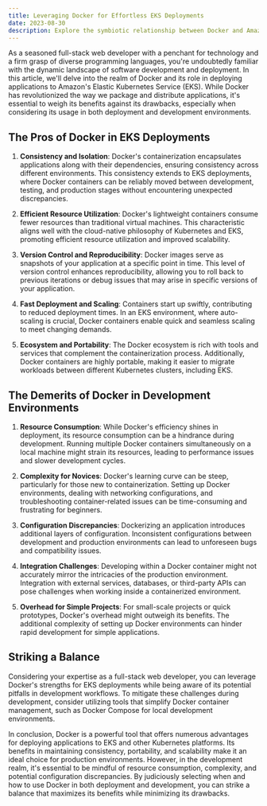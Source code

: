 ```yaml
---
title: Leveraging Docker for Effortless EKS Deployments
date: 2023-08-30
description: Explore the symbiotic relationship between Docker and Amazon's EKS. Learn how Docker's consistency, efficiency, and scalability enhance EKS deployments, while also uncovering potential challenges when used in development. Strike a balance between Docker's benefits and limitations for optimal application deployment
---
```


As a seasoned full-stack web developer with a penchant for technology and a firm grasp of diverse programming languages, you're undoubtedly familiar with the dynamic landscape of software development and deployment. In this article, we'll delve into the realm of Docker and its role in deploying applications to Amazon's Elastic Kubernetes Service (EKS). While Docker has revolutionized the way we package and distribute applications, it's essential to weigh its benefits against its drawbacks, especially when considering its usage in both deployment and development environments.

## The Pros of Docker in EKS Deployments

1. **Consistency and Isolation**: Docker's containerization encapsulates applications along with their dependencies, ensuring consistency across different environments. This consistency extends to EKS deployments, where Docker containers can be reliably moved between development, testing, and production stages without encountering unexpected discrepancies.

2. **Efficient Resource Utilization**: Docker's lightweight containers consume fewer resources than traditional virtual machines. This characteristic aligns well with the cloud-native philosophy of Kubernetes and EKS, promoting efficient resource utilization and improved scalability.

3. **Version Control and Reproducibility**: Docker images serve as snapshots of your application at a specific point in time. This level of version control enhances reproducibility, allowing you to roll back to previous iterations or debug issues that may arise in specific versions of your application.

4. **Fast Deployment and Scaling**: Containers start up swiftly, contributing to reduced deployment times. In an EKS environment, where auto-scaling is crucial, Docker containers enable quick and seamless scaling to meet changing demands.

5. **Ecosystem and Portability**: The Docker ecosystem is rich with tools and services that complement the containerization process. Additionally, Docker containers are highly portable, making it easier to migrate workloads between different Kubernetes clusters, including EKS.

## The Demerits of Docker in Development Environments

1. **Resource Consumption**: While Docker's efficiency shines in deployment, its resource consumption can be a hindrance during development. Running multiple Docker containers simultaneously on a local machine might strain its resources, leading to performance issues and slower development cycles.

2. **Complexity for Novices**: Docker's learning curve can be steep, particularly for those new to containerization. Setting up Docker environments, dealing with networking configurations, and troubleshooting container-related issues can be time-consuming and frustrating for beginners.

3. **Configuration Discrepancies**: Dockerizing an application introduces additional layers of configuration. Inconsistent configurations between development and production environments can lead to unforeseen bugs and compatibility issues.

4. **Integration Challenges**: Developing within a Docker container might not accurately mirror the intricacies of the production environment. Integration with external services, databases, or third-party APIs can pose challenges when working inside a containerized environment.

5. **Overhead for Simple Projects**: For small-scale projects or quick prototypes, Docker's overhead might outweigh its benefits. The additional complexity of setting up Docker environments can hinder rapid development for simple applications.

## Striking a Balance

Considering your expertise as a full-stack web developer, you can leverage Docker's strengths for EKS deployments while being aware of its potential pitfalls in development workflows. To mitigate these challenges during development, consider utilizing tools that simplify Docker container management, such as Docker Compose for local development environments.

In conclusion, Docker is a powerful tool that offers numerous advantages for deploying applications to EKS and other Kubernetes platforms. Its benefits in maintaining consistency, portability, and scalability make it an ideal choice for production environments. However, in the development realm, it's essential to be mindful of resource consumption, complexity, and potential configuration discrepancies. By judiciously selecting when and how to use Docker in both deployment and development, you can strike a balance that maximizes its benefits while minimizing its drawbacks.

